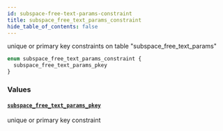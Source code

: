 ```yaml
---
id: subspace-free-text-params-constraint
title: subspace_free_text_params_constraint
hide_table_of_contents: false
---
```


unique or primary key constraints on table "subspace_free_text_params"

```graphql
enum subspace_free_text_params_constraint {
  subspace_free_text_params_pkey
}
```

### Values

#### [`subspace_free_text_params_pkey`](#)

unique or primary key constraint
